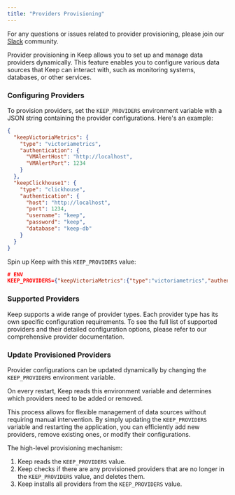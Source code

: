 ```yaml
---
title: "Providers Provisioning"
---
```


<Tip>For any questions or issues related to provider provisioning, please join our [Slack](https://slack.keephq.dev) community.</Tip>

Provider provisioning in Keep allows you to set up and manage data providers dynamically. This feature enables you to configure various data sources that Keep can interact with, such as monitoring systems, databases, or other services.

### Configuring Providers

To provision providers, set the `KEEP_PROVIDERS` environment variable with a JSON string containing the provider configurations. Here's an example:

```json
{
  "keepVictoriaMetrics": {
    "type": "victoriametrics",
    "authentication": {
      "VMAlertHost": "http://localhost",
      "VMAlertPort": 1234
    }
  },
  "keepClickhouse1": {
    "type": "clickhouse",
    "authentication": {
      "host": "http://localhost",
      "port": 1234,
      "username": "keep",
      "password": "keep",
      "database": "keep-db"
    }
  }
}
```

Spin up Keep with this `KEEP_PROVIDERS` value:
```json
# ENV
KEEP_PROVIDERS={"keepVictoriaMetrics":{"type":"victoriametrics","authentication":{"VMAlertHost":"http://localhost","VMAlertPort": 1234}},"keepClickhouse1":{"type":"clickhouse","authentication":{"host":"http://localhost","port":"4321","username":"keep","password":"1234","database":"keepdb"}}}
```

### Supported Providers

Keep supports a wide range of provider types. Each provider type has its own specific configuration requirements.
To see the full list of supported providers and their detailed configuration options, please refer to our comprehensive provider documentation.


### Update Provisioned Providers

Provider configurations can be updated dynamically by changing the `KEEP_PROVIDERS` environment variable.

On every restart, Keep reads this environment variable and determines which providers need to be added or removed.

This process allows for flexible management of data sources without requiring manual intervention. By simply updating the `KEEP_PROVIDERS` variable and restarting the application, you can efficiently add new providers, remove existing ones, or modify their configurations.

The high-level provisioning mechanism:
1. Keep reads the `KEEP_PROVIDERS` value.
2. Keep checks if there are any provisioned providers that are no longer in the `KEEP_PROVIDERS` value, and deletes them.
3. Keep installs all providers from the `KEEP_PROVIDERS` value.
